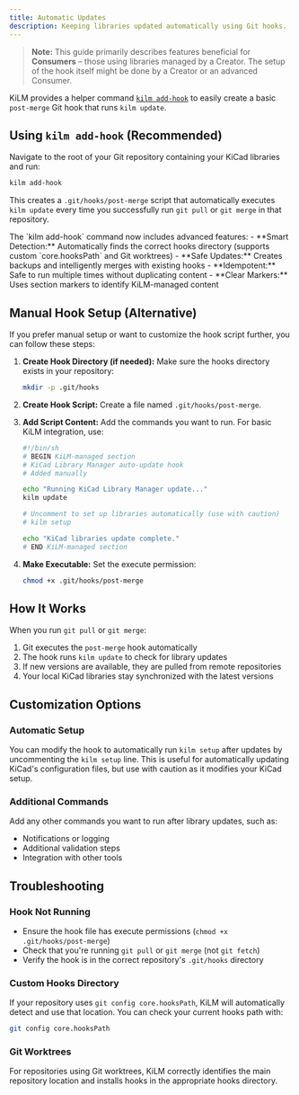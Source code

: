 ```yaml
---
title: Automatic Updates
description: Keeping libraries updated automatically using Git hooks.
---
```



> **Note:** This guide primarily describes features beneficial for **Consumers** – those using libraries managed by a Creator. The setup of the hook itself might be done by a Creator or an advanced Consumer.

KiLM provides a helper command [`kilm add-hook`](/reference/cli/add-hook/) to easily create a basic `post-merge` Git hook that runs `kilm update`.

## Using `kilm add-hook` (Recommended)

Navigate to the root of your Git repository containing your KiCad libraries and run:

```bash
kilm add-hook
```

This creates a `.git/hooks/post-merge` script that automatically executes `kilm update` every time you successfully run `git pull` or `git merge` in that repository.

<Aside type="tip" title="Enhanced Hook Management">
  The `kilm add-hook` command now includes advanced features: - **Smart
  Detection:** Automatically finds the correct hooks directory (supports custom
  `core.hooksPath` and Git worktrees) - **Safe Updates:** Creates backups and
  intelligently merges with existing hooks - **Idempotent:** Safe to run
  multiple times without duplicating content - **Clear Markers:** Uses section
  markers to identify KiLM-managed content
</Aside>

## Manual Hook Setup (Alternative)

If you prefer manual setup or want to customize the hook script further, you can follow these steps:

1.  **Create Hook Directory (if needed):**
    Make sure the hooks directory exists in your repository:

    ```bash
    mkdir -p .git/hooks
    ```

2.  **Create Hook Script:**
    Create a file named `.git/hooks/post-merge`.

3.  **Add Script Content:**
    Add the commands you want to run. For basic KiLM integration, use:

    ```bash
    #!/bin/sh
    # BEGIN KiLM-managed section
    # KiCad Library Manager auto-update hook
    # Added manually

    echo "Running KiCad Library Manager update..."
    kilm update

    # Uncomment to set up libraries automatically (use with caution)
    # kilm setup

    echo "KiCad libraries update complete."
    # END KiLM-managed section
    ```

4.  **Make Executable:**
    Set the execute permission:
    ```bash
    chmod +x .git/hooks/post-merge
    ```

## How It Works

When you run `git pull` or `git merge`:

1.  Git executes the `post-merge` hook automatically
2.  The hook runs `kilm update` to check for library updates
3.  If new versions are available, they are pulled from remote repositories
4.  Your local KiCad libraries stay synchronized with the latest versions

## Customization Options

### Automatic Setup

You can modify the hook to automatically run `kilm setup` after updates by uncommenting the `kilm setup` line. This is useful for automatically updating KiCad's configuration files, but use with caution as it modifies your KiCad setup.

### Additional Commands

Add any other commands you want to run after library updates, such as:

- Notifications or logging
- Additional validation steps
- Integration with other tools

## Troubleshooting

### Hook Not Running

- Ensure the hook file has execute permissions (`chmod +x .git/hooks/post-merge`)
- Check that you're running `git pull` or `git merge` (not `git fetch`)
- Verify the hook is in the correct repository's `.git/hooks` directory

### Custom Hooks Directory

If your repository uses `git config core.hooksPath`, KiLM will automatically detect and use that location. You can check your current hooks path with:

```bash
git config core.hooksPath
```

### Git Worktrees

For repositories using Git worktrees, KiLM correctly identifies the main repository location and installs hooks in the appropriate hooks directory.

